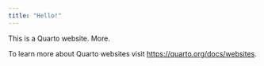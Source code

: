 ```yaml
---
title: "Hello!"
---
```


This is a Quarto website. More.

To learn more about Quarto websites visit <https://quarto.org/docs/websites>.
